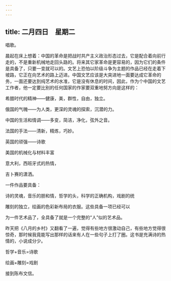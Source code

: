 ```yaml
---
---
---
```

title: 二月四日　星期二
---




唱歌。

晨起在床上想着：中国的革命是把战时共产主义政治形态过去，它是配合着向前行走的，不是重新机械地走回头路的。将来其它家革命是更容易的，因为它们的条件是具备了，只要一变就可以的。文艺上恐怕以阶级斗争为主题的作品已经在走着下坡路，它正在向艺术的路上迈进。中国文艺应该是大突进地一面要达成它革命的务，一面还要达到纯艺术的水准，它是没有休息的时间，因此，作为个中国的文艺工作者，他一定要比别的任何国家的作家要双重地努方向是这样的：

希腊时代的精神——健康，美，群性，自由，独立。

俄国的气魄——为人类，更深的灵魂的探索，沉潜的力。

中国的生活和情调——多变，简洁，净化，弦外之音。

法国的手法——清新，精炼，巧妙。

英国的顽强——诗歌

美国的机械化与材料丰富

意大利，西班牙式的热情，

吉卜赛的潇洒。



一件作品要具备：

诗的灵魂，音乐的胆和情，哲学的头，科学的正确机构，戏剧的统

雕刻的独立，绘画的色彩新布局的衣服。这些具备一项已经可以

为一件艺术品了，全具备了就是一个完整的“人”似的艺术品。

昨天把《八月的乡村》又翻看了一遍，觉得有些地方很激动自己，有些地方觉得很惊奇，那时候我竟能写出那样的话来有人在一些句子上打了圈。这书是充满诗的热情的，小说成分少。



哲学+音乐=诗歌

绘画+雕刻=戏剧

接到陈布文信。